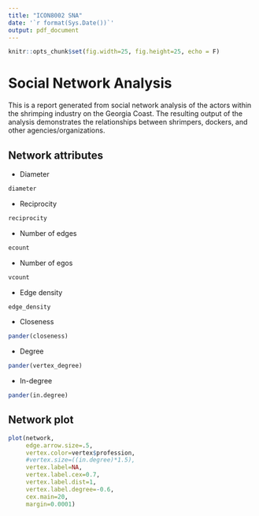 ```yaml
---
title: "ICON8002 SNA"
date: '`r format(Sys.Date())`'
output: pdf_document
---
```


```r
knitr::opts_chunk$set(fig.width=25, fig.height=25, echo = F)
```

# Social Network Analysis
This is a report generated from social network analysis of the actors within the shrimping industry on the Georgia Coast. The resulting output of the analysis demonstrates the relationships between shrimpers, dockers, and other agencies/organizations. 


## Network attributes

* Diameter
```r
diameter
```

* Reciprocity
```r
reciprocity
```
* Number of edges
```r
ecount
```
* Number of egos
```r
vcount
```
* Edge density
```r
edge_density
```
* Closeness
```r
pander(closeness)
```
* Degree
```r
pander(vertex_degree)
```

* In-degree
```r
pander(in.degree)
```


## Network plot

```r
plot(network,
     edge.arrow.size=.5,
     vertex.color=vertex$profession,
     #vertex.size=((in.degree)*1.5),
     vertex.label=NA,
     vertex.label.cex=0.7,
     vertex.label.dist=1,
     vertex.label.degree=-0.6,
     cex.main=20,
     margin=0.0001)

```





